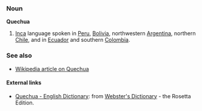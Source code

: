 ===Noun===
'''Quechua'''

# [[Inca]] language spoken in [[Peru]], [[Bolivia]], northwestern [[Argentina]], northern [[Chile]], and in [[Ecuador]] and southern [[Colombia]].


===See also===
*[[w:Quechua|Wikipedia article on Quechua]]


==== External links====
*[http://www.websters-online-dictionary.org/definition/Quechua-english/ Quechua - English Dictionary]: from [http://www.websters-online-dictionary.org/ Webster's Dictionary] - the Rosetta Edition.